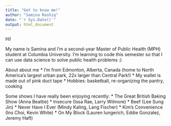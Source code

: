 ```yaml
---
title: "Get to know me!"
author: "Samina Rashiq"
date: "`r Sys.Date()`"
output: html_document
---
```


Hi!

My name is Samina and I'm a second-year Master of Public Health (MPH) student at Columbia University. I'm learning to code this semester so that I can use data science to solve public health problems :)

About about me
* I'm from Edmonton, Alberta, Canada (home to North America's largest urban park, 22x larger than Central Park!)
* My wallet is made out of pink duct tape
* Hobbies: basketball, re-organizing the pantry, cooking


Some shows I have really been enjoying recently:
* The Great British Baking Show (Anna Beattie)
* Insecure (Issa Rae, Larry Wilmore)
* Beef (Lee Sung Jin)
* Never Have I Ever (Mindy Kaling, Lang Fischer)
* Kim's Convenience (Ins Choi, Kevin White)
* On My Block (Lauren Iungerich, Eddie Gonzalez, Jeremy Haft)

